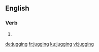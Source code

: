 ==English==

===Verb===
{{head|en|present participle}}

# {{present participle of|jug|lang=en|nocat=1}}

[[de:jugging]]
[[fr:jugging]]
[[ku:jugging]]
[[vi:jugging]]